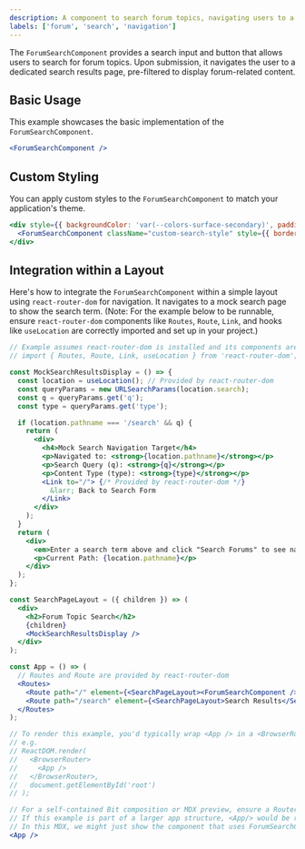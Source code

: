 ```yaml
---
description: A component to search forum topics, navigating users to a search results page.
labels: ['forum', 'search', 'navigation']
---
```


The `ForumSearchComponent` provides a search input and button that allows users to search for forum topics. Upon submission, it navigates the user to a dedicated search results page, pre-filtered to display forum-related content.

## Basic Usage

This example showcases the basic implementation of the `ForumSearchComponent`.

```jsx
<ForumSearchComponent />
```

## Custom Styling

You can apply custom styles to the `ForumSearchComponent` to match your application's theme.

```jsx
<div style={{ backgroundColor: 'var(--colors-surface-secondary)', padding: 'var(--spacing-large)', borderRadius: 'var(--borders-radius-large)' }}>
  <ForumSearchComponent className="custom-search-style" style={{ border: '1px solid var(--colors-primary-default)' }} />
</div>
```

## Integration within a Layout

Here's how to integrate the `ForumSearchComponent` within a simple layout using `react-router-dom` for navigation. It navigates to a mock search page to show the search term.
(Note: For the example below to be runnable, ensure `react-router-dom` components like `Routes`, `Route`, `Link`, and hooks like `useLocation` are correctly imported and set up in your project.)

```jsx
// Example assumes react-router-dom is installed and its components are available.
// import { Routes, Route, Link, useLocation } from 'react-router-dom';

const MockSearchResultsDisplay = () => {
  const location = useLocation(); // Provided by react-router-dom
  const queryParams = new URLSearchParams(location.search);
  const q = queryParams.get('q');
  const type = queryParams.get('type');

  if (location.pathname === '/search' && q) {
    return (
      <div>
        <h4>Mock Search Navigation Target</h4>
        <p>Navigated to: <strong>{location.pathname}</strong></p>
        <p>Search Query (q): <strong>{q}</strong></p>
        <p>Content Type (type): <strong>{type}</strong></p>
        <Link to="/"> {/* Provided by react-router-dom */}
          &larr; Back to Search Form
        </Link>
      </div>
    );
  }
  return (
    <div>
      <em>Enter a search term above and click "Search Forums" to see navigation details here.</em>
      <p>Current Path: {location.pathname}</p>
    </div>
  );
};

const SearchPageLayout = ({ children }) => (
  <div>
    <h2>Forum Topic Search</h2>
    {children}
    <MockSearchResultsDisplay />
  </div>
);

const App = () => (
  // Routes and Route are provided by react-router-dom
  <Routes>
    <Route path="/" element={<SearchPageLayout><ForumSearchComponent /></SearchPageLayout>} />
    <Route path="/search" element={<SearchPageLayout>Search Results</SearchPageLayout>} />
  </Routes>
);

// To render this example, you'd typically wrap <App /> in a <BrowserRouter>
// e.g.
// ReactDOM.render(
//   <BrowserRouter>
//     <App />
//   </BrowserRouter>,
//   document.getElementById('root')
// );

// For a self-contained Bit composition or MDX preview, ensure a Router is present.
// If this example is part of a larger app structure, <App/> would be rendered within that structure.
// In this MDX, we might just show the component that uses ForumSearchComponent:
<App />